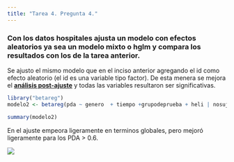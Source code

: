 ```yaml
---
title: "Tarea 4. Pregunta 4."
---
```


### Con los datos hospitales ajusta un modelo con efectos aleatorios ya sea un modelo mixto o hglm y compara los resultados con los de la tarea anterior.


Se ajusto el mismo modelo que en el inciso anterior agregando el id como efecto aleatorio (el id es una variable tipo factor). De esta menera se mejora el **[análisis post-ajuste](https://austriamax1.github.io/T4P4_Posajuste.html)** y todas las variables resultaron ser significativas.


```r
library("betareg")
modelo2 <- betareg(pda ~ genero  + tiempo +grupodeprueba + heli | nosujeto, data = T4P3tabla)

summary(modelo2)
```
En el ajuste empeora ligeramente en terminos globales, pero mejoró ligeramente para los PDA $>$ 0.6.

![](T4P4_grafica1.png)



